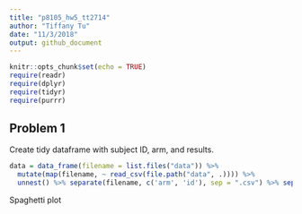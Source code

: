 ```yaml
---
title: "p8105_hw5_tt2714"
author: "Tiffany Tu"
date: "11/3/2018"
output: github_document
---
```


```r
knitr::opts_chunk$set(echo = TRUE)
require(readr)
require(dplyr) 
require(tidyr)  
require(purrr)
```

## Problem 1
Create tidy dataframe with subject ID, arm, and results.
```r
data = data_frame(filename = list.files("data")) %>% 
  mutate(map(filename, ~ read_csv(file.path("data", .)))) %>% 
  unnest() %>% separate(filename, c('arm', 'id'), sep = ".csv") %>% separate(arm, c('arm', 'id'), sep = "_")
```

Spaghetti plot
```r

```

